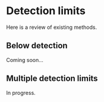 # Detection limits

Here is a review of existing methods.

## Below detection    

Coming soon...  

## Multiple detection limits    

In progress.  